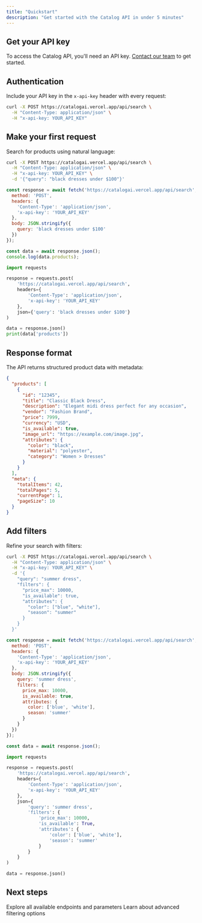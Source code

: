 ```yaml
---
title: "Quickstart"
description: "Get started with the Catalog API in under 5 minutes"
---
```


## Get your API key

To access the Catalog API, you'll need an API key. [Contact our team](mailto:founders@getcatalog.ai) to get started.

## Authentication

Include your API key in the `x-api-key` header with every request:

```bash
curl -X POST https://catalogai.vercel.app/api/search \
  -H "Content-Type: application/json" \
  -H "x-api-key: YOUR_API_KEY"
```

## Make your first request

Search for products using natural language:

<CodeGroup>

```bash cURL
curl -X POST https://catalogai.vercel.app/api/search \
  -H "Content-Type: application/json" \
  -H "x-api-key: YOUR_API_KEY" \
  -d '{"query": "black dresses under $100"}'
```

```javascript JavaScript
const response = await fetch('https://catalogai.vercel.app/api/search', {
  method: 'POST',
  headers: {
    'Content-Type': 'application/json',
    'x-api-key': 'YOUR_API_KEY'
  },
  body: JSON.stringify({
    query: 'black dresses under $100'
  })
});

const data = await response.json();
console.log(data.products);
```

```python Python
import requests

response = requests.post(
    'https://catalogai.vercel.app/api/search',
    headers={
        'Content-Type': 'application/json',
        'x-api-key': 'YOUR_API_KEY'
    },
    json={'query': 'black dresses under $100'}
)

data = response.json()
print(data['products'])
```

</CodeGroup>

## Response format

The API returns structured product data with metadata:

```json
{
  "products": [
    {
      "id": "12345",
      "title": "Classic Black Dress",
      "description": "Elegant midi dress perfect for any occasion",
      "vendor": "Fashion Brand",
      "price": 7999,
      "currency": "USD",
      "is_available": true,
      "image_url": "https://example.com/image.jpg",
      "attributes": {
        "color": "black",
        "material": "polyester",
        "category": "Women > Dresses"
      }
    }
  ],
  "meta": {
    "totalItems": 42,
    "totalPages": 5,
    "currentPage": 1,
    "pageSize": 10
  }
}
```

## Add filters

Refine your search with filters:

<CodeGroup>

```bash cURL
curl -X POST https://catalogai.vercel.app/api/search \
  -H "Content-Type: application/json" \
  -H "x-api-key: YOUR_API_KEY" \
  -d '{
    "query": "summer dress",
    "filters": {
      "price_max": 10000,
      "is_available": true,
      "attributes": {
        "color": ["blue", "white"],
        "season": "summer"
      }
    }
  }'
```

```javascript JavaScript
const response = await fetch('https://catalogai.vercel.app/api/search', {
  method: 'POST',
  headers: {
    'Content-Type': 'application/json',
    'x-api-key': 'YOUR_API_KEY'
  },
  body: JSON.stringify({
    query: 'summer dress',
    filters: {
      price_max: 10000,
      is_available: true,
      attributes: {
        color: ['blue', 'white'],
        season: 'summer'
      }
    }
  })
});

const data = await response.json();
```

```python Python
import requests

response = requests.post(
    'https://catalogai.vercel.app/api/search',
    headers={
        'Content-Type': 'application/json',
        'x-api-key': 'YOUR_API_KEY'
    },
    json={
        'query': 'summer dress',
        'filters': {
            'price_max': 10000,
            'is_available': True,
            'attributes': {
                'color': ['blue', 'white'],
                'season': 'summer'
            }
        }
    }
)

data = response.json()
```

</CodeGroup>

## Next steps

<CardGroup cols={2}>
  <Card title="API Reference" icon="book" href="/api-reference/overview">
    Explore all available endpoints and parameters
  </Card>
  <Card title="Filtering Guide" icon="filter" href="/guides/filtering">
    Learn about advanced filtering options
  </Card>
</CardGroup>